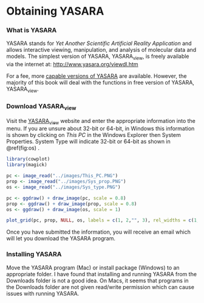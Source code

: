 # Obtaining YASARA

### What is YASARA

YASARA stands for *Yet Another Scientific Artificial Reality Application* and allows interactive viewing, manipulation, and analysis of molecular data and models. The simplest version of YASARA, YASARA~view~, is freely available via the internet at: [http://www.yasara.org/viewdl.htm](http://www.yasara.org/viewdl.htm) 

For a fee, more [capable versions of YASARA](http://www.yasara.org/yasaradl.htm) are available. However, the majority of this book will deal with the functions in free version of YASARA, YASARA~view~. 

### Download YASARA~view~

Visit the [YASARA~view~](http://www.yasara.org/viewdl.htm) website and enter the appropriate information into the menu. If you are unsure about 32-bit or 64-bit, in Windows this information is shown by clicking on *This PC* in the Windows Explorer then System Properties.  System Type will indicate 32-bit or 64-bit as shown in \@ref(fig:os) .

```r
library(cowplot)
library(magick)

pc <- image_read("../images/This_PC.PNG")
prop <- image_read("../images/Sys_prop.PNG")
os <- image_read("../images/Sys_type.PNG")

pc <- ggdraw() + draw_image(pc, scale = 0.8)
prop <- ggdraw() + draw_image(prop, scale = 0.8)
os <- ggdraw() + draw_image(os, scale = 1)

plot_grid(pc, prop, NULL, os, labels = c(1, 2,"", 3), rel_widths = c(1, 1, 0.3, 2), nrow = 1)
```

Once you have submitted the information, you will receive an email which will let you download the YASARA program.

### Installing YASARA

Move the YASARA program (Mac) or install package (Windows) to an appropriate folder. I have found that installing and running YASARA from the Downloads folder is not a good idea. On Macs, it seems that programs in the Downloads folder are not given read/write permission which can cause issues with running YASARA.



